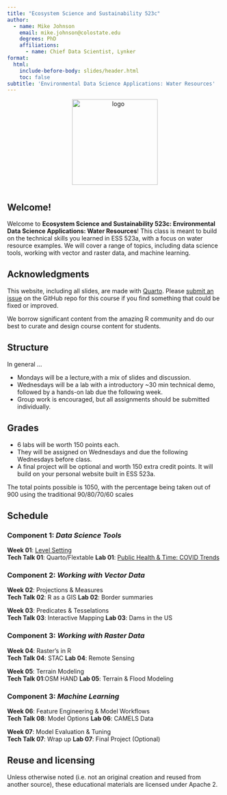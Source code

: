 ```yaml
---
title: "Ecosystem Science and Sustainability 523c"
author:
  - name: Mike Johnson
    email: mike.johnson@colostate.edu
    degrees: PhD
    affiliations:
      - name: Chief Data Scientist, Lynker
format:
  html:
    include-before-body: slides/header.html
    toc: false
subtitle: 'Environmental Data Science Applications: Water Resources'
---
```


<center>
<img src="csu-rams-logo.png" alt="logo" style="margin-bottom: 10px" width="200&quot;"/>
</center>

## Welcome!

Welcome to **Ecosystem Science and Sustainability 523c: Environmental Data Science Applications: Water Resources**! This class is meant to build on the technical skills you learned in ESS 523a, with a focus on water resource examples. We will cover a range of topics, including data science tools, working with vector and raster data, and machine learning.

## Acknowledgments {.appendix}

This website, including all slides, are made with [Quarto](https://quarto.org/). Please [submit an issue](https://github.com/mikejohnson51/csu-ess-330/issues) on the GitHub repo for this course if you find something that could be fixed or improved.

We borrow significant content from the amazing R community and do our best to curate and design course content for students.

## Structure

In general ...

- Mondays will be a lecture,with a mix of slides and discussion. 
- Wednesdays will be a lab with a introductory ~30 min technical demo, followed by a hands-on lab due the following week.
- Group work is encouraged, but all assignments should be submitted individually.

## Grades

- 6 labs will be worth 150 points each. 
- They will be assigned on Wednesdays and due the following Wednesdays before class.
- A final project will be optional and worth 150 extra credit points. It will build on your personal website built in ESS 523a.

The total points possible is 1050, with the percentage being taken out of 900 using the traditional 90/80/70/60 scales

## Schedule 

### **Component 1**: _Data Science Tools_

<i class="fa fa-commenting-o" aria-hidden="true"></i> **Week 01**: [Level Setting](slides/week-1.qmd)\
<i class="fa fa-commenting-o" aria-hidden="true"></i> **Tech Talk 01**: Quarto/Flextable
<i class="fa fa-laptop" aria-hidden="true"></i> **Lab 01**: [Public Health & Time: COVID Trends](labs/lab-1.qmd) 


### **Component 2**: _Working with Vector Data_

<i class="fa fa-commenting-o" aria-hidden="true"></i> **Week 02**: Projections & Measures\
<i class="fa fa-commenting-o" aria-hidden="true"></i> **Tech Talk 02**: R as a GIS
<i class="fa fa-laptop" aria-hidden="true"></i> **Lab 02**: Border summaries

<i class="fa fa-commenting-o" aria-hidden="true"></i> **Week 03**: Predicates & Tesselations\
<i class="fa fa-commenting-o" aria-hidden="true"></i> **Tech Talk 03**: Interactive Mapping
<i class="fa fa-laptop" aria-hidden="true"></i> **Lab 03**: Dams in the US

### **Component 3**: _Working with Raster Data_

<i class="fa fa-commenting-o" aria-hidden="true"></i> **Week 04**: Raster's in R\
<i class="fa fa-commenting-o" aria-hidden="true"></i> **Tech Talk 04**: STAC
<i class="fa fa-laptop" aria-hidden="true"></i>**Lab 04**: Remote Sensing \

<i class="fa fa-commenting-o" aria-hidden="true"></i> **Week 05**: Terrain Modeling\
<i class="fa fa-commenting-o" aria-hidden="true"></i> **Tech Talk 01**:OSM  HAND
<i class="fa fa-laptop" aria-hidden="true"></i> **Lab 05**: Terrain & Flood Modeling \

### **Component 3**: _Machine Learning_

<i class="fa fa-commenting-o" aria-hidden="true"></i> **Week 06**: Feature Engineering & Model Workflows\
<i class="fa fa-commenting-o" aria-hidden="true"></i> **Tech Talk 08**: Model Options
<i class="fa fa-laptop" aria-hidden="true"></i> **Lab 06**:  CAMELS Data\

<i class="fa fa-commenting-o" aria-hidden="true"></i> **Week 07**: Model Evaluation & Tuning\
<i class="fa fa-commenting-o" aria-hidden="true"></i> **Tech Talk 07**: Wrap up
<i class="fa fa-laptop" aria-hidden="true"></i> **Lab 07**: Final Project (Optional)

## Reuse and licensing {.appendix}

Unless otherwise noted (i.e. not an original creation and reused from another source), these educational materials are licensed under Apache 2.
